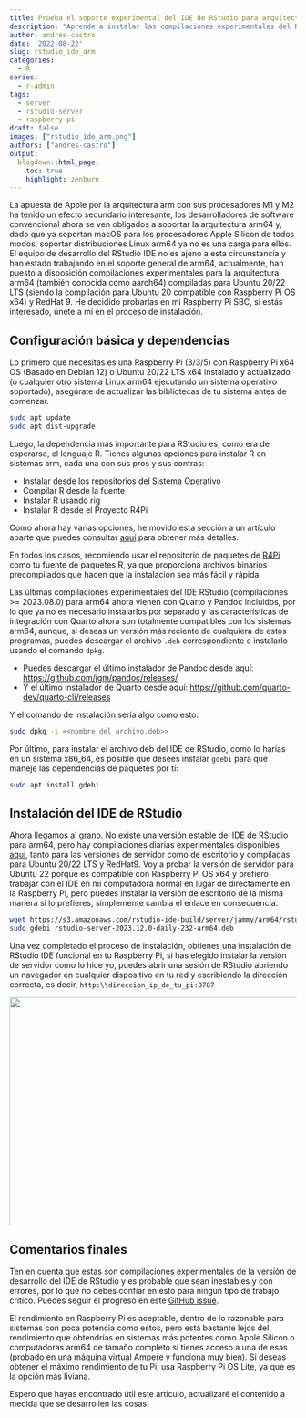 ```yaml
---
title: Prueba el soporte experimental del IDE de RStudio para arquitecturas arm64
description: "Aprende a instalar las compilaciones experimentales del RStudio IDE para arm64 en las Raspberry Pi y otros sistemas Linux arm64. Compatible con Raspberry Pi OS, Ubuntu 20/22 LTS y RedHat9"
author: andres-castro
date: '2022-08-22'
slug: rstudio_ide_arm
categories:
  - R
series: 
  - r-admin
tags:
  - server
  - rstudio-server
  - raspberry-pi
draft: false
images: ["rstudio_ide_arm.png"]
authors: ["andres-castro"]
output:
  blogdown::html_page:
    toc: true
    highlight: zenburn
---
```


La apuesta de Apple por la arquitectura arm con sus procesadores M1 y M2 ha tenido un efecto secundario interesante, los desarrolladores de software convencional ahora se ven obligados a soportar la arquitectura arm64 y, dado que ya soportan macOS para los procesadores Apple Silicon de todos modos, soportar distribuciones Linux arm64 ya no es una carga para ellos. El equipo de desarrollo del RStudio IDE no es ajeno a esta circunstancia y han estado trabajando en el soporte general de arm64, actualmente, han puesto a disposición compilaciones experimentales para la arquitectura arm64 (también conocida como aarch64) compiladas para Ubuntu 20/22 LTS (siendo la compilación para Ubuntu 20 compatible con Raspberry Pi OS x64) y RedHat 9. He decidido probarlas en mi Raspberry Pi SBC, si estás interesado, únete a mí en el proceso de instalación.

## Configuración básica y dependencias

Lo primero que necesitas es una Raspberry Pi (3/3/5) con Raspberry Pi x64 OS (Basado en Debian 12) o Ubuntu 20/22 LTS x64 instalado y actualizado (o cualquier otro sistema Linux arm64 ejecutando un sistema operativo soportado), asegúrate de actualizar las bibliotecas de tu sistema antes de comenzar.

```bash
sudo apt update
sudo apt dist-upgrade
```

Luego, la dependencia más importante para RStudio es, como era de esperarse, el lenguaje R. Tienes algunas opciones para instalar R en sistemas arm, cada una con sus pros y sus contras:

- Instalar desde los repositorios del Sistema Operativo
- Compilar R desde la fuente
- Instalar R usando rig
- Instalar R desde el Proyecto R4Pi

Como ahora hay varias opciones, he movido esta sección a un artículo aparte que puedes consultar [aquí](/es/2023/02/11/r_on_arm/) para obtener más detalles.

En todos los casos, recomiendo usar el repositorio de paquetes de [R4Pi](https://r4pi.org/es/) como tu fuente de paquetes R, ya que proporciona archivos binarios precompilados que hacen que la instalación sea más fácil y rápida.

Las últimas compilaciones experimentales del IDE RStudio (compilaciones >= 2023.08.0) para arm64 ahora vienen con Quarto y Pandoc incluidos, por lo que ya no es necesario instalarlos por separado y las características de integración con Quarto ahora son totalmente compatibles con los sistemas arm64, aunque, si deseas un versión más reciente de cualquiera de estos programas, puedes descargar el archivo `.deb` correspondiente e instalarlo usando el comando `dpkg`.

- Puedes descargar el último instalador de Pandoc desde aquí: <https://github.com/jgm/pandoc/releases/>
- Y el último instalador de Quarto desde aquí: <https://github.com/quarto-dev/quarto-cli/releases>

Y el comando de instalación sería algo como esto:

```bash
sudo dpkg -i <<nombre_del_archivo.deb>>
```

Por último, para instalar el archivo deb del IDE de RStudio, como lo harías en un sistema x86_64, es posible que desees instalar `gdebi` para que maneje las dependencias de paquetes por ti:

```bash
sudo apt install gdebi
```

## Instalación del IDE de RStudio

Ahora llegamos al grano. No existe una versión estable del IDE de RStudio para arm64, pero hay compilaciones diarias experimentales disponibles [aquí](https://dailies.rstudio.com/rstudio/), tanto para las versiones de servidor como de escritorio y compiladas para Ubuntu 20/22 LTS y RedHat9. Voy a probar la versión de servidor para Ubuntu 22 porque es compatible con Raspberry Pi OS x64 y prefiero trabajar con el IDE en mi computadora normal en lugar de directamente en la Raspberry Pi, pero puedes instalar la versión de escritorio de la misma manera si lo prefieres, simplemente cambia el enlace en consecuencia.

```bash
wget https://s3.amazonaws.com/rstudio-ide-build/server/jammy/arm64/rstudio-server-2023.12.0-daily-232-arm64.deb
sudo gdebi rstudio-server-2023.12.0-daily-232-arm64.deb
```

Una vez completado el proceso de instalación, obtienes una instalación de RStudio IDE funcional en tu Raspberry Pi, si has elegido instalar la versión de servidor como lo hice yo, puedes abrir una sesión de RStudio abriendo un navegador en cualquier dispositivo en tu red y escribiendo la dirección correcta, es decir, `http:\\direccion_ip_de_tu_pi:8787`

![](/post/2022-08-20-rstudio_ide_arm.en_files/rstudio_ide.jpg){width=800px height=400px}

## Comentarios finales

Ten en cuenta que estas son compilaciones experimentales de la versión de desarrollo del IDE de RStudio y es probable que sean inestables y con errores, por lo que no debes confiar en esto para ningún tipo de trabajo crítico. Puedes seguir el progreso en este [GitHub issue](https://github.com/rstudio/rstudio/issues/8809).

El rendimiento en Raspberry Pi es aceptable, dentro de lo razonable para sistemas con poca potencia como estos, pero está bastante lejos del rendimiento que obtendrías en sistemas más potentes como Apple Silicon o computadoras arm64 de tamaño completo si tienes acceso a una de esas (probado en una máquina virtual Ampere y funciona muy bien). Si deseas obtener el máximo rendimiento de tu Pi, usa Raspberry Pi OS Lite, ya que es la opción más liviana.

Espero que hayas encontrado útil este artículo, actualizaré el contenido a medida que se desarrollen las cosas.
